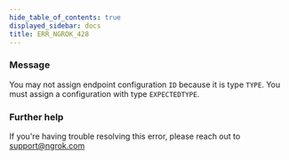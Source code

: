 ```yaml
---
hide_table_of_contents: true
displayed_sidebar: docs
title: ERR_NGROK_428
---
```


### Message

You may not assign endpoint configuration `ID` because it is type `TYPE`. You must assign a configuration with type `EXPECTEDTYPE`.

<ErrorDetails />

### Further help

If you're having trouble resolving this error, please reach out to [support@ngrok.com](mailto:support@ngrok.com?subject=Help%20with%20ERR_NGROK_428)
